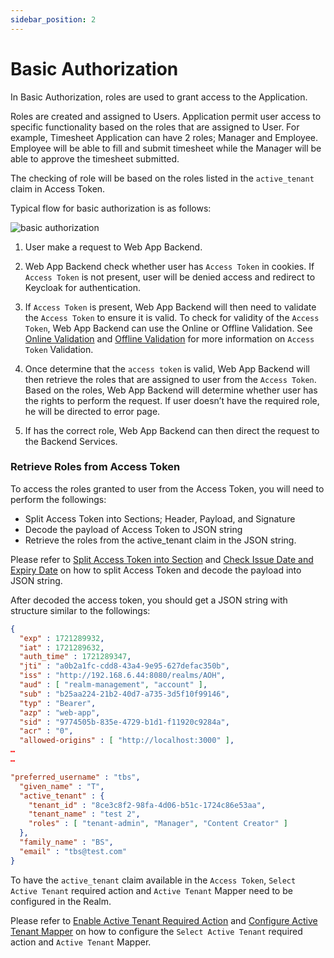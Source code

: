 ```yaml
---
sidebar_position: 2
---
```


# Basic Authorization

In Basic Authorization, roles are used to grant access to the Application.

Roles are created and assigned to Users. Application permit user access to specific functionality based on the roles
that are assigned to User. For example, Timesheet Application can have 2 roles; Manager and Employee. Employee will be
able to fill and submit timesheet while the Manager will be able to approve the timesheet submitted.

The checking of role will be based on the roles listed in the `active_tenant` claim in Access Token.

Typical flow for basic authorization is as follows:

![basic authorization](/img/modules/iams/development/authorization/basic/basic-authorization.png)

1. User make a request to Web App Backend.

2. Web App Backend check whether user has `Access Token` in cookies. If `Access Token` is not present, user will be
   denied access and redirect to Keycloak for authentication.

3. If `Access Token` is present, Web App Backend will then need to validate the `Access Token` to ensure it is valid.
   To check for validity of the `Access Token`, Web App Backend can use the Online or Offline Validation. See
   [Online Validation](../authentication/id-token-access-token-refresh-tokens.mdx#online-validation) and
   [Offline Validation](../authentication/id-token-access-token-refresh-tokens.mdx#offline-validation) for more
   information on `Access Token` Validation.

4. Once determine that the `access token` is valid, Web App Backend will then retrieve the roles that are assigned
   to user from the `Access Token`. Based on the roles, Web App Backend will determine whether user has the rights to
   perform the request. If user doesn’t have the required role, he will be directed to error page.

5. If has the correct role, Web App Backend can then direct the request to the Backend Services.

### Retrieve Roles from Access Token

To access the roles granted to user from the Access Token, you will need to perform the followings:

-   Split Access Token into Sections; Header, Payload, and Signature
-   Decode the payload of Access Token to JSON string
-   Retrieve the roles from the active_tenant claim in the JSON string.

Please refer to [Split Access Token into Section](../authentication/id-token-access-token-refresh-tokens.mdx#split-access-token-into-sections)
and [Check Issue Date and Expiry Date](../authentication/id-token-access-token-refresh-tokens.mdx#check-issue-date-and-expiry-date)
on how to split Access Token and decode the payload into JSON string.

After decoded the access token, you should get a JSON string with structure similar to the followings:

```json
{
  "exp" : 1721289932,
  "iat" : 1721289632,
  "auth_time" : 1721289347,
  "jti" : "a0b2a1fc-cdd8-43a4-9e95-627defac350b",
  "iss" : "http://192.168.6.44:8080/realms/AOH",
  "aud" : [ "realm-management", "account" ],
  "sub" : "b25aa224-21b2-40d7-a735-3d5f10f99146",
  "typ" : "Bearer",
  "azp" : "web-app",
  "sid" : "9774505b-835e-4729-b1d1-f11920c9284a",
  "acr" : "0",
  "allowed-origins" : [ "http://localhost:3000" ],
…
…

"preferred_username" : "tbs",
  "given_name" : "T",
  "active_tenant" : {
    "tenant_id" : "8ce3c8f2-98fa-4d06-b51c-1724c86e53aa",
    "tenant_name" : "test 2",
    "roles" : [ "tenant-admin", "Manager", "Content Creator" ]
  },
  "family_name" : "BS",
  "email" : "tbs@test.com"
}
```

To have the `active_tenant` claim available in the `Access Token`, `Select Active Tenant` required action and
`Active Tenant` Mapper need to be configured in the Realm.

Please refer to [Enable Active Tenant Required Action](../../configuration/manual-keycloak-realm-setup/required-actions.md#enable-select-active-tenant-required-action)
and [Configure Active Tenant Mapper](../../configuration/manual-keycloak-realm-setup/token-claims.md#configure-the-mapper)
on how to configure the `Select Active Tenant` required action and `Active Tenant` Mapper.